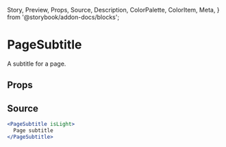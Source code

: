   Story,
  Preview,
  Props,
  Source,
  Description,
  ColorPalette,
  ColorItem,
  Meta,
} from '@storybook/addon-docs/blocks';

# PageSubtitle

A subtitle for a page.

## Props

<Props of={PageSubtitle} />

## Source

```jsx
<PageSubtitle isLight>
  Page subtitle
</PageSubtitle>
```
